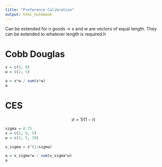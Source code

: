 ```yaml
---
title: "Preference Calibration"
output: html_notebook
---
```


Can be extended for n goods -> x and w are vectors of equal length. They can be extended to whatever length is required.h

# Cobb Douglas

```r
x = c(5, 8)
w = c(2, 5)

a = x*w / sum(x*w)
a
```

# CES

$$
\sigma = 1/(1-r)
$$

```r
sigma = 0.75
x = c(5, 8, 5)
w = c(2, 5, 10)

x_sigma = x^(1/sigma)

a = x_sigma*w / sum(x_sigma*w)
a
```